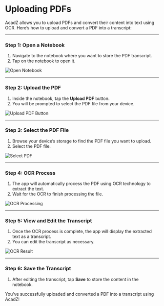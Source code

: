 # Uploading PDFs

AcadZ allows you to upload PDFs and convert their content into text using OCR. Here’s how to upload and convert a PDF into a transcript:

---

### Step 1: Open a Notebook
1. Navigate to the notebook where you want to store the PDF transcript.
2. Tap on the notebook to open it.

![Open Notebook](image-path)

---

### Step 2: Upload the PDF
1. Inside the notebook, tap the **Upload PDF** button.
2. You will be prompted to select the PDF file from your device.

![Upload PDF Button](image-path)

---

### Step 3: Select the PDF File
1. Browse your device’s storage to find the PDF file you want to upload.
2. Select the PDF file.

![Select PDF](image-path)

---

### Step 4: OCR Process
1. The app will automatically process the PDF using OCR technology to extract the text.
2. Wait for the OCR to finish processing the file.

![OCR Processing](image-path)

---

### Step 5: View and Edit the Transcript
1. Once the OCR process is complete, the app will display the extracted text as a transcript.
2. You can edit the transcript as necessary.

![OCR Result](image-path)

---

### Step 6: Save the Transcript
1. After editing the transcript, tap **Save** to store the content in the notebook.

You’ve successfully uploaded and converted a PDF into a transcript using AcadZ!
